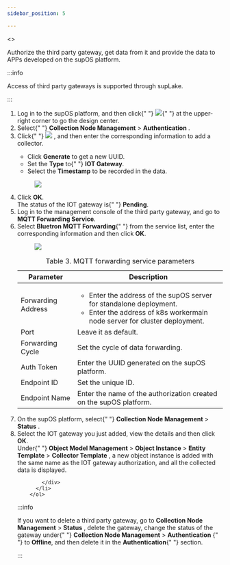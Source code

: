 ```yaml
---
sidebar_position: 5

---
```


<>
  <div>
    <p>
      Authorize the third party gateway, get data from it and provide the data
      to APPs developed on the supOS platform.
    </p>
  </div>
  <article
    className="nested3"
    aria-labelledby="ariaid-title8"
    id="authorizing_third_party_gateway"
  >

:::info

Access of third party gateways is supported through supLake.


:::

<ol>
<li className="stepexpand">
            <span>
              Log in to the supOS platform, and then click{" "}
              <img
                id="authorizing_third_party_gateway__image_stf_xfd_ytb"
                src="https://wordpressfreezonex.oss-accelerate.aliyuncs.com/platform/7.png"
              />{" "}
              at the upper-right corner to go the design center.
            </span>
          </li>
          <li className="stepexpand">
            <span>
              Select{" "}
              <span className="menucascade">
                <strong>Collection Node Management</strong> > <strong>Authentication</strong>
              </span>
              .
            </span>
          </li>
          <li className="stepexpand">
            <span>
              Click{" "}
              <img
                id="authorizing_third_party_gateway__image_ott_mgd_ytb"
                src="https://wordpressfreezonex.oss-accelerate.aliyuncs.com/platform/
16.png"
              />
              , and then enter the corresponding information to add a collector.
            </span>
            <div>
              <ul id="authorizing_third_party_gateway__ul_u2m_mjd_ytb">
                <li>
                  Click <strong>Generate</strong> to get a new
                  UUID.
                </li>
                <li>
                  Set the <strong>Type</strong> to{" "}
                  <strong>IOT Gateway</strong>.
                </li>
                <li>
                  Select the <strong>Timestamp</strong> to be
                  recorded in the data.
                </li>
              </ul>
            </div>
            <div>
              <figure
                className="fignone"
                id="authorizing_third_party_gateway__fig_ink_qgd_ytb"
              >
                <img
                  id="authorizing_third_party_gateway__image_qdt_tgd_ytb"
                  src="https://wordpressfreezonex.oss-accelerate.aliyuncs.com/platform/
20.png"
                />
              </figure>
            </div>
          </li>
          <li className="stepexpand">
            <span>
              Click <strong>OK</strong>.
            </span>
            <div>
              The status of the IOT gateway is{" "}
              <strong>Pending</strong>.
            </div>
          </li>
          <li className="stepexpand">
            <span>
              Log in to the management console of the third party gateway, and
              go to <strong>MQTT Forwarding Service</strong>.
            </span>
          </li>
          <li className="stepexpand">
            <span>
              Select <strong>Bluetron MQTT Forwarding</strong>{" "}
              from the service list, enter the corresponding information and
              then click <strong>OK</strong>.
            </span>
            <div>
              <figure
                className="fignone"
                id="authorizing_third_party_gateway__fig_y5r_q42_ytb"
              >
                <img
                  id="authorizing_third_party_gateway__image_z5r_q42_ytb"
                  src="https://wordpressfreezonex.oss-accelerate.aliyuncs.com/platform/
21.png"
                />
              </figure>
            </div>
            <div>
              <table
                id="authorizing_third_party_gateway__table_cj3_y42_ytb"
                className="frame-all"
              >
                <caption>
                  <span className="table--title-label">Table 3. </span>
                  <span>MQTT forwarding service parameters</span>
                </caption>
                <colgroup>
                  <col style={{ width: "23.474178403755868%" }} />
                  <col style={{ width: "76.52582159624413%" }} />
                </colgroup>
                <thead>
                  <tr>
                    <th
                      className="colsep-1 rowsep-1"
                      id="authorizing_third_party_gateway__table_cj3_y42_ytb__entry__1"
                    >
                      Parameter
                    </th>
                    <th
                      className="colsep-1 rowsep-1"
                      id="authorizing_third_party_gateway__table_cj3_y42_ytb__entry__2"
                    >
                      Description
                    </th>
                  </tr>
                </thead>
                <tbody>
                  <tr>
                    <td
                      className="colsep-1 rowsep-1"
                      headers="authorizing_third_party_gateway__table_cj3_y42_ytb__entry__1"
                    >
                      Forwarding Address
                    </td>
                    <td
                      className="colsep-1 rowsep-1"
                      headers="authorizing_third_party_gateway__table_cj3_y42_ytb__entry__2"
                    >
                      <ul id="authorizing_third_party_gateway__ul_tt4_dp2_ytb">
                        <li>
                          Enter the address of the supOS server for standalone
                          deployment.
                        </li>
                        <li>
                          Enter the address of k8s workermain node server for
                          cluster deployment.
                        </li>
                      </ul>
                    </td>
                  </tr>
                  <tr>
                    <td
                      className="colsep-1 rowsep-1"
                      headers="authorizing_third_party_gateway__table_cj3_y42_ytb__entry__1"
                    >
                      Port
                    </td>
                    <td
                      className="colsep-1 rowsep-1"
                      headers="authorizing_third_party_gateway__table_cj3_y42_ytb__entry__2"
                    >
                      Leave it as default.
                    </td>
                  </tr>
                  <tr>
                    <td
                      className="colsep-1 rowsep-1"
                      headers="authorizing_third_party_gateway__table_cj3_y42_ytb__entry__1"
                    >
                      Forwarding Cycle
                    </td>
                    <td
                      className="colsep-1 rowsep-1"
                      headers="authorizing_third_party_gateway__table_cj3_y42_ytb__entry__2"
                    >
                      Set the cycle of data forwarding.
                    </td>
                  </tr>
                  <tr>
                    <td
                      className="colsep-1 rowsep-1"
                      headers="authorizing_third_party_gateway__table_cj3_y42_ytb__entry__1"
                    >
                      Auth Token
                    </td>
                    <td
                      className="colsep-1 rowsep-1"
                      headers="authorizing_third_party_gateway__table_cj3_y42_ytb__entry__2"
                    >
                      Enter the UUID generated on the supOS platform.
                    </td>
                  </tr>
                  <tr>
                    <td
                      className="colsep-1 rowsep-1"
                      headers="authorizing_third_party_gateway__table_cj3_y42_ytb__entry__1"
                    >
                      Endpoint ID
                    </td>
                    <td
                      className="colsep-1 rowsep-1"
                      headers="authorizing_third_party_gateway__table_cj3_y42_ytb__entry__2"
                    >
                      Set the unique ID.
                    </td>
                  </tr>
                  <tr>
                    <td
                      className="colsep-1 rowsep-1"
                      headers="authorizing_third_party_gateway__table_cj3_y42_ytb__entry__1"
                    >
                      Endpoint Name
                    </td>
                    <td
                      className="colsep-1 rowsep-1"
                      headers="authorizing_third_party_gateway__table_cj3_y42_ytb__entry__2"
                    >
                      Enter the name of the authorization created on the supOS
                      platform.
                    </td>
                  </tr>
                </tbody>
              </table>
            </div>
          </li>
          <li className="stepexpand">
            <span>
              On the supOS platform, select{" "}
              <span className="menucascade">
                <strong>Collection Node Management</strong> > <strong>Status</strong>
              </span>
              .
            </span>
          </li>
          <li className="stepexpand">
            <span>
              Select the IOT gateway you just added, view the details and then
              click <strong>OK</strong>.
            </span>
            <div>
              Under{" "}
              <span className="menucascade">
                <strong>Object Model Management</strong> > <strong>Object Instance</strong> > <strong>Entity Template</strong> > <strong>Collector Template</strong>
              </span>
              , a new object instance is added with the same name as the IOT
              gateway authorization, and all the collected data is displayed.
            </div>
            <div>
             
            </div>
          </li>
        </ol>

:::info

If you want to delete a third party gateway, go to
 <span className="menucascade">
<strong>Collection Node Management</strong> > <strong>Status</strong>
</span>
                , delete the gateway, change the status of the gateway under{" "}
                <span className="menucascade">
                  <strong>Collection Node Management</strong> > <strong>Authentication</strong>
                </span>{" "}
                to <strong>Offline</strong>, and then delete
                it in the <strong>Authentication</strong>{" "}
                section.


:::
  </article>
</>

